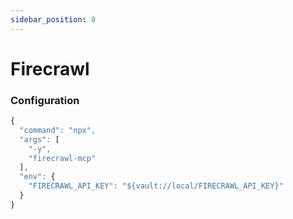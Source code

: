 ```yaml
---
sidebar_position: 8
---
```



# Firecrawl

### Configuration

```js
{
  "command": "npx",
  "args": [
    "-y",
    "firecrawl-mcp"
  ],
  "env": {
    "FIRECRAWL_API_KEY": "${vault://local/FIRECRAWL_API_KEY}"
  }
}
```